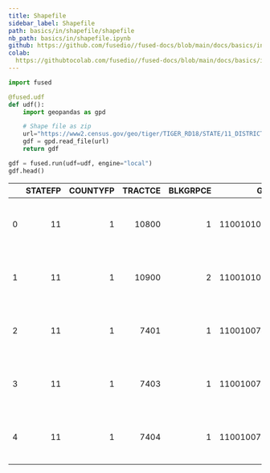 ```yaml
---
title: Shapefile
sidebar_label: Shapefile
path: basics/in/shapefile/shapefile
nb_path: basics/in/shapefile.ipynb
github: https://github.com/fusedio//fused-docs/blob/main/docs/basics/in/shapefile.ipynb
colab: 
  https://githubtocolab.com/fusedio//fused-docs/blob/main/docs/basics/in/shapefile.ipynb
---
```



<LinkButtons
  githubUrl="https://github.com/fusedio//fused-docs/blob/main/docs/basics/in/shapefile.ipynb"
  colabUrl="https://githubtocolab.com/fusedio//fused-docs/blob/main/docs/basics/in/shapefile.ipynb"
/>

```python
import fused

@fused.udf
def udf():
    import geopandas as gpd

    # Shape file as zip
    url="https://www2.census.gov/geo/tiger/TIGER_RD18/STATE/11_DISTRICT_OF_COLUMBIA/11/tl_rd22_11_bg.zip"
    gdf = gpd.read_file(url)
    return gdf

gdf = fused.run(udf=udf, engine="local")
gdf.head()
```


|    |   STATEFP |   COUNTYFP |   TRACTCE |   BLKGRPCE |        GEOID | NAMELSAD      | MTFCC   | FUNCSTAT   |   ALAND |   AWATER |   INTPTLAT |   INTPTLON | geometry                                          |
|---:|----------:|-----------:|----------:|-----------:|-------------:|:--------------|:--------|:-----------|--------:|---------:|-----------:|-----------:|:--------------------------------------------------|
|  0 |        11 |          1 |     10800 |          1 | 110010108001 | Block Group 1 | G5030   | S          |  112810 |        0 |    38.9006 |   -77.0475 | POLYGON ((-77.05014 38.90033, -77.05013 38.900... |
|  1 |        11 |          1 |     10900 |          2 | 110010109002 | Block Group 2 | G5030   | S          | 2270174 |  2933566 |    38.8132 |   -77.0238 | POLYGON ((-77.03919 38.80050, -77.03913 38.800... |
|  2 |        11 |          1 |      7401 |          1 | 110010074011 | Block Group 1 | G5030   | S          | 1029053 |   200980 |    38.8668 |   -76.9949 | POLYGON ((-77.00540 38.86879, -77.00341 38.870... |
|  3 |        11 |          1 |      7403 |          1 | 110010074031 | Block Group 1 | G5030   | S          |  126738 |        0 |    38.8481 |   -76.9774 | POLYGON ((-76.98127 38.84662, -76.98098 38.846... |
|  4 |        11 |          1 |      7404 |          1 | 110010074041 | Block Group 1 | G5030   | S          |  360630 |        0 |    38.8515 |   -76.9785 | POLYGON ((-76.98334 38.85337, -76.98277 38.853... |

```python

```

